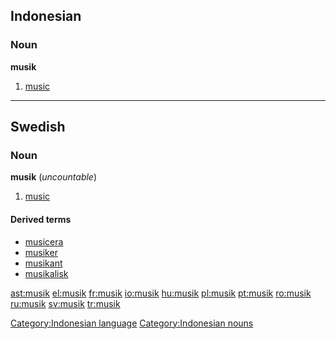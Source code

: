 {{see|Musik}}

==Indonesian==
===Noun===
'''musik'''
# [[music]]

[[Category:Indonesian language]]
[[Category:Indonesian nouns]]

----
==Swedish==

===Noun===
{{sv-noun-unc-irreg-c|2=musiken}}
'''musik''' {{c}} (''uncountable'')
# {{sv-music}} [[music]]

====Derived terms====
* [[musicera]]
* [[musiker]]
* [[musikant]]
* [[musikalisk]]

[[ast:musik]]
[[el:musik]]
[[fr:musik]]
[[io:musik]]
[[hu:musik]]
[[pl:musik]]
[[pt:musik]]
[[ro:musik]]
[[ru:musik]]
[[sv:musik]]
[[tr:musik]]